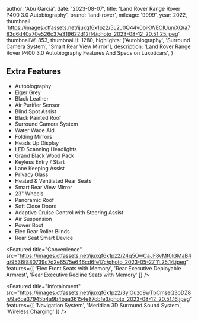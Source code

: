
  author: 'Abu Garciá',
  date: '2023-08-07',
  title: 'Land Rover Range Rover P400 3.0 Autobiography',
  brand: 'land-rover',
  mileage: '9999',
  year: 2022,
  thumbnail: 'https://images.ctfassets.net/ijuxqf6x1pz2/5L2J0Q44v0biKWECIUumXQ/a783d6d40a70e526c37e319622d12ff4/photo_2023-08-12_20.51.25.jpeg',
  thumbnailW: 853,
  thumbnailH: 1280,
  highlights: ['Autobiography', 'Surround Camera System', 'Smart Rear View Mirror'],
  description:
    'Land Rover Range Rover P400 3.0 Autobiography Features And Specs on Luxoticars',
}


## Extra Features
- Autobiography
- Eiger Grey
- Black Leather 
- Air Purifier Sensor
- Blind Spot Assist
- Black Painted Roof 
- Surround Camera System 
- Water Wade Aid
- Folding Mirrors 
- Heads Up Display 
- LED Scanning Headlights 
- Grand Black Wood Pack 
- Keyless Entry / Start 
- Lane Keeping Assist  
- Privacy Glass 
- Heated & Ventilated Rear Seats 
- Smart Rear View Mirror 
- 23" Wheels 
- Panoramic Roof  
- Soft Close Doors
- Adaptive Cruise Control with Steering Assist 
- Air Suspension 
- Power Boot 
- Elec Rear Roller Blinds 
- Rear Seat Smart Device

<Featured
  title="Convenience"
  src="https://images.ctfassets.net/ijuxqf6x1pz2/24q5OwCaJF8vMt0IGMaB4q/9536f880739c7d2e6575e646cd6fe17c/photo_2023-05-27_11.25.14.jpeg"
  features={[
    'Elec Front Seats with Memory',
    'Rear Executive Deployable Armrest',
    'Rear Executive Recline Seats with Memory'
  ]}
/>

<Featured
  title="Infotainment"
  src="https://images.ctfassets.net/ijuxqf6x1pz2/3yiOuzo9wTbCmseQ3oDZ8n/9a6ce37945b4a9b4baa36154e87cbfe3/photo_2023-08-12_20.51.16.jpeg"
  features={[
    'Navigation System',
    'Meridian 3D Surround Sound System',
    'Wireless Charging'
  ]}
/>
